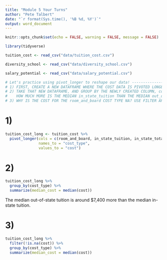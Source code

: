 ```yaml
---
title: "Module 5 Your Turns"
author: "Pete Talbert"
date: "`r format(Sys.time(), '%B %d, %Y')`"
output: word_document
---
```


```r
knitr::opts_chunk$set(echo = FALSE, warning = FALSE, message = FALSE)

library(tidyverse)

tuition_cost <- read_csv("data/tuition_cost.csv")

diversity_school <- read_csv("data/diversity_school.csv")

salary_potential <- read_csv("data/salary_potential.csv")


```

```r
# Let's practice using pivot_longer to reshape our data! -----------------------------------
# 1) FIRST, CREATE A NEW DATAFRAME WHERE THE COST DATA IS PIVOTED LONGER. SAVE IT AS tuition_cost_long.
# 2) TAKE THAT NEW DATAFRAME, AND GROUP BY THE NEWLY CREATED COLUMN, cost_type. FIND THE MEDIAN cost ACROSS THE ENTIRE DATASET BY cost_type.
#    HOW MUCH MORE IS THE MEDIAN in_state_tuition THAN THE MEDIAN out_of_state_tuition? WRITE A QUICK SENTENCE BELOW #2 GIVING YOUR RESULTS.
# 3) WHY IS THE COST FOR THE room_and_board COST TYPE NA? USE FILTER APPROPRIATELY TO GET A NON-NA VALUE FOR room_and_board.
```

# 1)

```r
tuition_cost_long <- tuition_cost %>% 
  pivot_longer(cols = c(room_and_board, in_state_tuition, in_state_total, out_of_state_tuition, out_of_state_total), # WHICH COLUMNS GO HERE?
               names_to = "cost_type", 
               values_to = "cost")
```

# 2)

```r
tuition_cost_long %>% 
  group_by(cost_type) %>% 
  summarize(median_cost = median(cost))
```

The median out-of-state tuition is around $7,400 more than the median in-state tuition.

# 3)

```r
tuition_cost_long %>% 
  filter(!is.na(cost)) %>% 
  group_by(cost_type) %>% 
  summarize(median_cost = median(cost))
```
